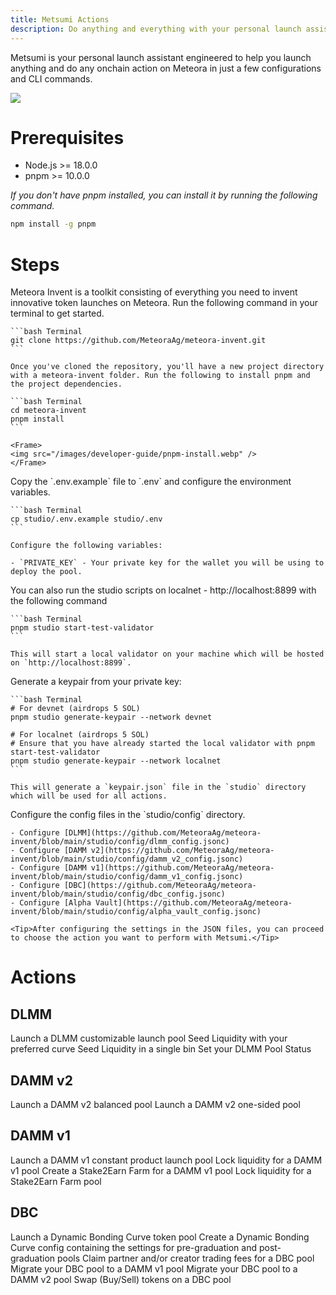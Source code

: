 ```yaml
---
title: Metsumi Actions
description: Do anything and everything with your personal launch assistant 👉🏼😚👈🏼
---
```


Metsumi is your personal launch assistant engineered to help you launch anything and do any onchain action on Meteora in just a few configurations and CLI commands. 

<Frame>
  <img src="/images/metsumi/metsumi-7.webp" />
</Frame>


# Prerequisites

- Node.js >= 18.0.0
- pnpm >= 10.0.0

*If you don't have pnpm installed, you can install it by running the following command.*

```bash Terminal
npm install -g pnpm
```

# Steps

<Steps>
  <Step title="Clone and Setup Meteora Invent">
    Meteora Invent is a toolkit consisting of everything you need to invent innovative token launches on Meteora. Run the following command in your terminal to get started.

    ```bash Terminal
    git clone https://github.com/MeteoraAg/meteora-invent.git
    ```

    Once you've cloned the repository, you'll have a new project directory with a meteora-invent folder. Run the following to install pnpm and the project dependencies. 

    ```bash Terminal
    cd meteora-invent
    pnpm install
    ```

    <Frame>
    <img src="/images/developer-guide/pnpm-install.webp" />
    </Frame>
  </Step>

  <Step title="Setup Environment Variables">
    Copy the `.env.example` file to `.env` and configure the environment variables.

    ```bash Terminal
    cp studio/.env.example studio/.env
    ```

    Configure the following variables:

    - `PRIVATE_KEY` - Your private key for the wallet you will be using to deploy the pool.
  </Step>

  <Step title="Optional: Start a Local Test Validator">
    You can also run the studio scripts on localnet - http://localhost:8899 with the following command

    ```bash Terminal
    pnpm studio start-test-validator
    ```

    This will start a local validator on your machine which will be hosted on `http://localhost:8899`.
  </Step>

  <Step title="Generate Keypair">
    Generate a keypair from your private key:

    ```bash Terminal
    # For devnet (airdrops 5 SOL)
    pnpm studio generate-keypair --network devnet

    # For localnet (airdrops 5 SOL)
    # Ensure that you have already started the local validator with pnpm start-test-validator
    pnpm studio generate-keypair --network localnet
    ```

    This will generate a `keypair.json` file in the `studio` directory which will be used for all actions.
  </Step>

  <Step title="Configure Pool Settings">
    Configure the config files in the `studio/config` directory.

    - Configure [DLMM](https://github.com/MeteoraAg/meteora-invent/blob/main/studio/config/dlmm_config.jsonc)
    - Configure [DAMM v2](https://github.com/MeteoraAg/meteora-invent/blob/main/studio/config/damm_v2_config.jsonc)
    - Configure [DAMM v1](https://github.com/MeteoraAg/meteora-invent/blob/main/studio/config/damm_v1_config.jsonc)
    - Configure [DBC](https://github.com/MeteoraAg/meteora-invent/blob/main/studio/config/dbc_config.jsonc)
    - Configure [Alpha Vault](https://github.com/MeteoraAg/meteora-invent/blob/main/studio/config/alpha_vault_config.jsonc)

    <Tip>After configuring the settings in the JSON files, you can proceed to choose the action you want to perform with Metsumi.</Tip>
  </Step>
</Steps>

# Actions

## DLMM

<CardGroup>
  <Card title="Launch a DLMM pool" icon="bolt-lightning" iconType="solid" href="/developer-guide/quick-launch/dlmm-launch-pool">
    Launch a DLMM customizable launch pool
  </Card>
  <Card title="Seed Liquidity" icon="seedling" iconType="solid" href="https://github.com/MeteoraAg/meteora-invent?tab=readme-ov-file#dlmm-scripts">
    Seed Liquidity with your preferred curve
  </Card>
  <Card title="Seed Liquidity Single Bin" icon="trash" iconType="solid" href="https://github.com/MeteoraAg/meteora-invent?tab=readme-ov-file#dlmm-scripts">
    Seed Liquidity in a single bin
  </Card>
  <Card title="Set Pool Status" icon="signal-bars" iconType="solid" href="https://github.com/MeteoraAg/meteora-invent?tab=readme-ov-file#dlmm-scripts">
    Set your DLMM Pool Status
  </Card>
</CardGroup>

## DAMM v2

<CardGroup>
  <Card title="Launch a DAMM v2 balanced pool" icon="scale-balanced" iconType="solid" href="/developer-guide/quick-launch/damm-v2-launch-pool">
    Launch a DAMM v2 balanced pool
  </Card>
  <Card title="Launch a DAMM v2 one-sided pool" icon="scale-unbalanced" iconType="solid" href="/developer-guide/quick-launch/damm-v2-launch-pool">
    Launch a DAMM v2 one-sided pool
  </Card>
</CardGroup>

## DAMM v1

<CardGroup>
  <Card title="Launch a DAMM v1 pool" icon="rocket" iconType="solid" href="/developer-guide/quick-launch/damm-v1-launch-pool">
    Launch a DAMM v1 constant product launch pool
  </Card>
  <Card title="Lock Liquidity" icon="lock" iconType="solid" href="https://github.com/MeteoraAg/meteora-invent?tab=readme-ov-file#damm-v1-scripts">
    Lock liquidity for a DAMM v1 pool
  </Card>
  <Card title="Create a Stake2Earn Farm" icon="farm" iconType="solid" href="https://github.com/MeteoraAg/meteora-invent?tab=readme-ov-file#damm-v1-scripts">
    Create a Stake2Earn Farm for a DAMM v1 pool
  </Card>
  <Card title="Lock Liquidity for Stake2Earn Farm Pool" icon="lock-a" iconType="solid" href="https://github.com/MeteoraAg/meteora-invent?tab=readme-ov-file#damm-v1-scripts">
    Lock liquidity for a Stake2Earn Farm pool
  </Card>
</CardGroup>

## DBC

<CardGroup>
  <Card title="Launch a DBC token pool" icon="chart-simple" iconType="solid" href="/developer-guide/quick-launch/dbc-token-launch-pool">
    Launch a Dynamic Bonding Curve token pool
  </Card>
  <Card title="Create a DBC Config" icon="gear" iconType="solid" href="https://github.com/MeteoraAg/meteora-invent?tab=readme-ov-file#dbc-scripts">
    Create a Dynamic Bonding Curve config containing the settings for pre-graduation and post-graduation pools
  </Card>
  <Card title="Claim Trading Fees" icon="money-bill" iconType="solid" href="https://github.com/MeteoraAg/meteora-invent?tab=readme-ov-file#dbc-scripts">
    Claim partner and/or creator trading fees for a DBC pool
  </Card>
  <Card title="Migrate to DAMM v1" icon="house" iconType="solid" href="https://github.com/MeteoraAg/meteora-invent?tab=readme-ov-file#dbc-scripts">
    Migrate your DBC pool to a DAMM v1 pool
  </Card>
  <Card title="Migrate to DAMM v2" icon="house-heart" iconType="solid" href="https://github.com/MeteoraAg/meteora-invent?tab=readme-ov-file#dbc-scripts">
    Migrate your DBC pool to a DAMM v2 pool
  </Card>
  <Card title="Swap (Buy/Sell)" icon="arrows-split-up-and-left" iconType="solid" href="https://github.com/MeteoraAg/meteora-invent?tab=readme-ov-file#dbc-scripts">
    Swap (Buy/Sell) tokens on a DBC pool
  </Card>
</CardGroup>